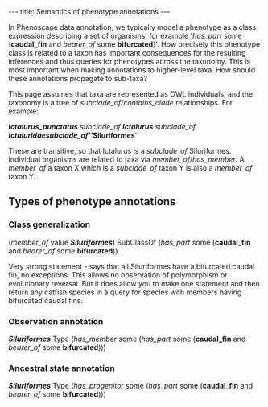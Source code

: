 ---
title: Semantics of phenotype annotations
---

In Phenoscape data annotation, we typically model a phenotype as a class expression describing a set of organisms, for example <nowiki>'</nowiki>''has_part'' some ('''caudal_fin''' and ''bearer_of'' some '''bifurcated''')<nowiki>'</nowiki>. How precisely this phenotype class is related to a taxon has important consequences for the resulting inferences and thus queries for phenotypes across the taxonomy. This is most important when making annotations to higher-level taxa. How should these annotations propagate to sub-taxa?

This page assumes that taxa are represented as OWL individuals, and the taxonomy is a tree of ''subclade_of''/''contains_clade'' relationships. For example:

'''''Ictalurus_punctatus''''' ''subclade_of''  '''''Ictalurus''''' ''subclade_of'' '''''Ictaluridae''''' ''subclade_of'' '''''Siluriformes'''''

These are transitive, so that Ictalurus is a ''subclade_of'' Siluriformes. Individual organisms are related to taxa via ''member_of''/''has_member''. A ''member_of'' a taxon X which is a ''subclade_of'' taxon Y is also a ''member_of'' taxon Y.

==Types of phenotype annotations==

===Class generalization===
(''member_of'' value '''''Siluriformes''''') SubClassOf (''has_part'' some ('''caudal_fin''' and ''bearer_of'' some '''bifurcated'''))

Very strong statement - says that all Siluriformes have a bifurcated caudal fin, no exceptions. This allows no observation of polymorphism or evolutionary reversal. But it does allow you to make one statement and then return any catfish species in a query for species with members having bifurcated caudal fins.

===Observation annotation===
'''''Siluriformes''''' Type (''has_member'' some (''has_part'' some ('''caudal_fin''' and ''bearer_of'' some '''bifurcated''')))

===Ancestral state annotation===
'''''Siluriformes''''' Type (''has_progenitor'' some (''has_part'' some ('''caudal_fin''' and ''bearer_of'' some '''bifurcated''')))